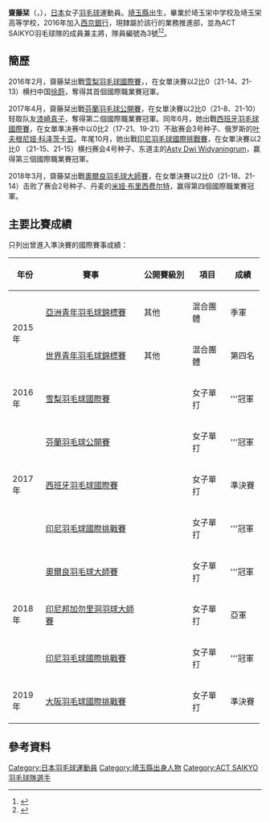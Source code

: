 {{noteTA|G1=Badminton}}
{{Infobox 羽球選手
| playername              = {{lang|ja|<small>さいと しおり</small><br/><big>齋藤 栞</big>}}<br/><small>({{lang|en|Saitō Shiori}})</small>
| image                   = 
| size                    = 
| caption                 = 
| birth_name              = 
| date_of_birth           = {{birth_date_and_age|1998|2|14}}
| place_of_birth          = {{JPN}}[[埼玉縣|埼玉縣]]
| height                  = {{height|m=1.69}}<ref name="sj-league">{{ja}}{{cite web|title=選手紹介・日本リーグ女子 ACT SAIKYO|url=http://www.sj-league.jp/badminton/wp-content/themes/sjleague/pdf/act.pdf|publisher=Badminton Spirit|deadurl=yes|archiveurl=https://web.archive.org/web/20170308223317/http://www.sj-league.jp/badminton/wp-content/themes/sjleague/pdf/act.pdf|archivedate=2017-03-08}}</ref>
| weight                  = {{weight|kg=64.2}}<ref name="sj-league"/>
| event                   = 女子單打
| country                 = {{JPN}}
| years_started           = 
| handedness              = 右手<ref name="sj-league"/>
| coach                   = 
| highest_ranking         = 第262位（女單）
| date_of_highest_ranking = 2016年10月13日<ref name="highest-ranking">{{en}}[http://bwfcontent.tournamentsoftware.com/ranking/player.aspx?id=12961&player=1068948 BWF World Ranking - Ranking of Shiori SAITO (77278)]</ref>
| current_ranking         = 第281位（女單）
| date_of_current_ranking = 2017年3月2日<ref>{{en}}[http://bwfcontent.tournamentsoftware.com/ranking/category.aspx?id=12961&category=473 BWF World Ranking - BWF世界排名榜 (3/2/2017) - Women's singles]</ref>
| played                  = 25勝–9負（女單）<br/>0勝–1負（女雙）<br/>0勝–1負（混雙）
| titles                  = 
| bwf_profile             = 43C2100C-B976-4A5D-AAF4-15CD45031C6C
| bwf_id                  = 77278
| updated                 = 2017年3月8日
}}
{{MedalTableTop}}
{{MedalSport | 女子[[羽毛球|羽毛球]]}}
{{MedalCountry | {{JPN}}}}
{{MedalCompetition | [[亞洲青年羽毛球錦標賽|亞洲青年羽毛球錦標賽]]}}
{{MedalBronze| [[2015年亞洲青年羽毛球錦標賽|2015年 曼谷]] | 混合團體 }}
{{MedalBottom}}
'''齋藤栞'''（{{jpn|j=齋藤 栞|kn=さいと しおり|rm=Saitō Shiori}}，{{bd|1998年|2月14日||}}），[[日本|日本]]女子[[羽毛球|羽毛球]]運動員。[[埼玉縣|埼玉縣]]出生，畢業於埼玉栄中学校及埼玉栄高等学校，2016年加入[[西京銀行|西京銀行]]，現隸屬於該行的業務推進部，並為ACT SAIKYO羽毛球隊的成員兼主將，隊員編號為3號<ref name="ACT SAIKYO">{{ja}}{{cite web|title=ACT SAIKYO バドミントンチーム 選手紹介 齋藤 栞|url=https://actsaikyo-badminton.jp/player/saito.html|publisher=ACT SAIKYO}}</ref><ref>{{ja}}{{cite web|title=『ACT SAIKYO』齋藤 栞選手 2017年日本代表（ナショナルチーム）Ｂ代表メンバーに選出！！|url=http://www.saikyobank.co.jp/personal/information/2016/12/act-saikyo-2017.html|publisher=西京銀行|date=2016-12-13}}</ref>。

== 簡歷 ==
2016年2月，齋藤栞出戰[[2016年雪梨羽毛球國際賽|雪梨羽毛球國際賽]]，，在女單決賽以2比0（21-14、21-13）横扫中国[[徐蔚|徐蔚]]，奪得其首個國際職業賽冠軍。

2017年4月，齋藤栞出戰[[2017年芬蘭羽毛球公開賽|芬蘭羽毛球公開賽]]，在女單決賽以2比0（21-8、21-10）轻取队友[[漆崎真子|漆崎真子]]，奪得第二個國際職業賽冠軍。同年6月，她出戰[[2017年西班牙羽毛球國際賽|西班牙羽毛球國際賽]]，在女單準决赛中以0比2（17-21、19-21）不敌赛会3号种子、俄罗斯的[[叶夫根尼娅·科泽茨卡亚|叶夫根尼娅·科泽茨卡亚]]。年尾10月，她出戰[[2017年印度尼西亞羽毛球國際挑戰賽|印尼羽毛球國際挑戰賽]]，在女單決賽以2比0 （21-15、21-15）横扫赛会4号种子、东道主的[[Asty_Dwi_Widyaningrum|Asty Dwi Widyaningrum]]，赢得第三個國際職業賽冠軍。

2018年3月，齋藤栞出戰[[2018年奧爾良羽毛球大師賽|奧爾良羽毛球大師賽]]，在女單決賽以2比0（21-18、21-14）击败了赛会2号种子、丹麦的[[米娅·布里西费尔特|米娅·布里西费尔特]]，赢得第四個國際職業賽冠軍。

==主要比賽成績==
只列出曾進入準決賽的國際賽事成績：
{| class=wikitable style="text-align:center; font-size:small;" 
!width="50"|年份
!width="180"|賽事
!width="80"|公開賽級別
!width="60"|項目
!width="50"|成績
|-
!rowspan="2"|2015年
|[[2015年亞洲青年羽毛球錦標賽|亞洲青年羽毛球錦標賽]]
|其他
|混合團體
|bgcolor="#b8860b"|季軍
|-
|[[2015年世界青年羽毛球錦標賽|世界青年羽毛球錦標賽]]
|其他
|混合團體
|第四名
|-
!rowspan="1"|2016年
|[[2016年雪梨羽毛球國際賽|雪梨羽毛球國際賽]]
|{{BWFIS}}
|女子單打
|bgcolor="gold"|'''冠軍
|-
!rowspan="3"|2017年
|[[2017年芬蘭羽毛球公開賽|芬蘭羽毛球公開賽]]
|{{BWFIC}}
|女子單打
|bgcolor="gold"|'''冠軍
|-
|[[2017年西班牙羽毛球國際賽|西班牙羽毛球國際賽]]
|{{BWFIC}}
|女子單打
|bgcolor="#b8860b"|準決賽
|-
|[[2017年印度尼西亞羽毛球國際挑戰賽|印尼羽毛球國際挑戰賽]]
|{{BWFIC}}
|女子單打
|bgcolor="gold"|'''冠軍
|-
!rowspan="3"|2018年
|[[2018年奧爾良羽毛球大師賽|奧爾良羽毛球大師賽]]
|{{BWF100}}
|女子單打
|bgcolor="gold"|'''冠軍
|-
|[[2018年印度尼西亞邦加勿里洞羽毛球大師賽|印尼邦加勿里洞羽球大師賽]]
|{{BWF100}}
|女子單打
|bgcolor="silver"|亞軍
|-
|[[2018年印度尼西亞羽毛球國際挑戰賽|印尼羽毛球國際挑戰賽]]
|{{BWFIC}}
|女子單打
|bgcolor="gold"|'''冠軍
|-
!rowspan="1"|2019年
|[[2019年大阪羽毛球國際挑戰賽|大阪羽毛球國際挑戰賽]]
|{{BWFIC}}
|女子單打
|bgcolor="#b8860b"|準決賽
|}
{{BWF賽事級別索引}}

== 參考資料 ==
{{Reflist}}

{{DEFAULTSORT:Saito Shiori}}
[[Category:日本羽毛球運動員|Category:日本羽毛球運動員]]
[[Category:埼玉縣出身人物|Category:埼玉縣出身人物]]
[[Category:ACT_SAIKYO羽毛球隊選手|Category:ACT SAIKYO羽毛球隊選手]]
